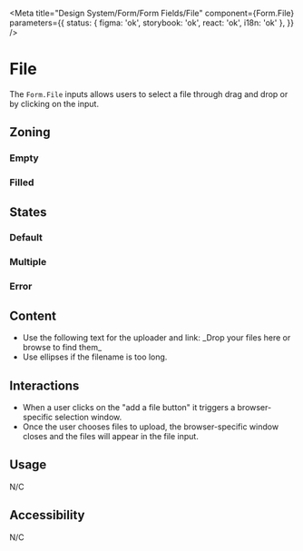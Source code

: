 

<Meta
	title="Design System/Form/Form Fields/File"
	component={Form.File}
	parameters={{
		status: { figma: 'ok', storybook: 'ok', react: 'ok', i18n: 'ok' },
	}}
/>

# File

The `Form.File` inputs allows users to select a file through drag and drop or by clicking on the input.

## Zoning

### Empty

<FigmaImage
	src="https://www.figma.com/file/qc8oUSyVJM67gSsbTShftt/%F0%9F%93%90-Zoning?node-id=245%3A247"
	alt="zoning image for the file upload input"
/>

### Filled

<FigmaImage
	src="https://www.figma.com/file/qc8oUSyVJM67gSsbTShftt/%F0%9F%93%90-Zoning?node-id=245%3A233"
	alt="zoning image for the file upload input with contents"
/>

## States

### Default

<Canvas>
	<Story story={Stories.File} />
</Canvas>

### Multiple

<Canvas>
	<Story story={Stories.FileMultiple} />
</Canvas>

### Error

<Canvas>
	<Story story={Stories.FileError} />
</Canvas>

## Content

<Use>
	<Use.Do>
		<ul>
			<li>
				Use the following text for the uploader and link: _Drop your files here or browse to find
				them_
			</li>
			<li>Use ellipses if the filename is too long.</li>
		</ul>
	</Use.Do>
</Use>

## Interactions

- When a user clicks on the "add a file button" it triggers a browser-specific selection window.
- Once the user chooses files to upload, the browser-specific window closes and the files will appear in the file input.

## Usage

N/C

## Accessibility

N/C

